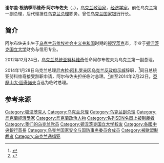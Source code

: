 {{Infobox officeholder
| name           = 谢尔盖·阿尔布佐夫 <br> {{lang|uk|Сергій Арбузов}}
| image          = Арбузов Сергій Геннадійович.jpg|250пкс
| caption        = 
| office        = [[乌克兰总理|乌克兰总理]]<br>{{small|代理}}
| term_start    = 2014年1月28日
| term_end      = 2014年2月22日
| predecessor   = [[尼古拉·阿扎罗夫|尼古拉·阿扎罗夫]]
| successor     = [[阿爾謝尼·亞采紐克|阿爾謝尼·亞采紐克]]（代理）
| president     = [[维克多·亚努科维奇|维克多·亚努科维奇]]
| birth_date    = {{birth date and age|1976|3|24|df=yes}}
| birth_place   = [[File:Flag_of_the_Ukrainian_Soviet_Socialist_Republic.svg|22px]] [[烏克蘭蘇維埃社會主義共和國|蘇維埃烏克蘭]][[頓涅茨克|頓涅茨克]]
| party         = 
| otherparty    = 
| religion      = 
| birthname     = 
| nationality   = 
| residence     = 
| spouse        = Iryna Arbuzova
| children      = 
| alma_mater    = [[顿涅茨克国立大学|顿涅茨克国立大学]]
| occupation    = 
| profession    = 
| signature     =
| website       = 
| footnotes     = 
}}
'''谢尔盖·根纳季耶维奇·阿尔布佐夫'''（{{lang-uk|Сергій Геннадійович Арбузов}}，{{bd|1976年|3月24日||}}），[[乌克兰|乌克兰]][[政治家|政治家]]，[[经济学家|经济学家]]。前任乌克兰第一副总理，后代理担任[[乌克兰总理|乌克兰总理]]职务。曾任[[乌克兰国家银行|乌克兰国家银行]]行长。

==简介==
阿尔布佐夫出生于[[乌克兰苏维埃社会主义共和国|乌克兰苏维埃社会主义共和国]]时期的[[顿涅茨克|顿涅茨克]]市，毕业于[[顿涅茨克国立大学|顿涅茨克国立大学]]财务与信用专业。

2012年12月24日，[[乌克兰总统|乌克兰总统]][[亚努科维奇|亚努科维奇]]任命阿尔布佐夫为乌克兰第一副总理。

2014年1月28日乌克兰总理[[尼古拉·阿扎罗夫|尼古拉·阿扎罗夫]]因[[Euromaidan|乌克兰反政府示威]]辞职，<ref>{{cite news| title=烏克蘭總理阿扎羅夫申請辭職 望烏和平結束衝突| url=http://news.xinhuanet.com/world/2014-01/28/c_126075946.htm| work=新华网| language=zh-hk| accessdate=2014年1月28日| archive-date=2016年12月20日| archive-url=https://web.archive.org/web/20161220072003/http://news.xinhuanet.com/world/2014-01/28/c_126075946.htm| dead-url=no}}</ref>同日总统亚努科维奇接受辞职申请，阿尔布佐夫担任临时总理。<ref>{{cite news| title=谢尔盖阿尔布佐夫将担任总理| url=http://podrobnosti.ua/podrobnosti/2014/01/28/955707.html| work=http://podrobnosti.ua/| language=ru| accessdate=2014年1月28日| archive-date=2014年2月1日| archive-url=https://web.archive.org/web/20140201165329/http://podrobnosti.ua/podrobnosti/2014/01/28/955707.html| dead-url=no}}</ref>直至2014年2月22日，[[亞歷山大·圖奇諾夫|亞歷山大·圖奇諾夫]]当选为临时总理。

==参考来源==
{{reflist}}

{{乌克兰总理}}
{{DEFAULTSORT:Arbuzov}}
[[Category:顿涅茨克人|Category:顿涅茨克人]]
[[Category:乌克兰总理|Category:乌克兰总理]]
[[Category:乌克兰副总理|Category:乌克兰副总理]]
[[Category:烏克蘭經濟學家|Category:烏克蘭經濟學家]]
[[Category:烏克蘭政治人物|Category:烏克蘭政治人物]]
[[Category:名列SDN名單上被制裁者|Category:名列SDN名單上被制裁者]]
[[Category:我们的乌克兰党员|Category:我们的乌克兰党员]]
[[Category:顿涅茨克国立大学校友|Category:顿涅茨克国立大学校友]]
[[Category:各國中央銀行首長|Category:各國中央銀行首長]]
[[Category:乌克兰国家安全与国防事务委员会成员|Category:乌克兰国家安全与国防事务委员会成员]]
[[Category:被歐盟制裁者|Category:被歐盟制裁者]]
[[Category:乌克兰通缉犯|Category:乌克兰通缉犯]]